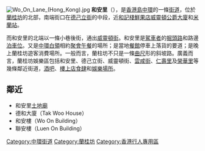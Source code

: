 {{Coord|22.28186|114.15516|display=title}}
{{Infobox Hong Kong Road
|   中文街道名稱    =  和安里
|   英文街道名稱    =  Wo On Lane
|   圖片        =  File:HK Central Wo On Lane Jan-2010.jpg
|   圖片說明    =  中環和安里
|   路段總長度  =  0.09
|   車速限制    =  
|   行車線數量  =  單線雙程
|   所在地區    =  [[中西區_(香港)|中西區]][[中環|中環]]
|   起點        =  [[德己立街|德己立街]]
|   終點        =  
|   通車日期    =
}}
[[File:Wo_On_Lane_(Hong_Kong).jpg|thumb]]
'''和安里'''（{{lang-en|Wo On Lane}}），是[[香港島|香港島]][[中環|中環]]的一條[[街道|街道]]，位於[[蘭桂坊|蘭桂坊]]的北部，南端街口在[[德己立街|德己立街]]的中段，近[[和記棧鮮果店|和記棧鮮果店]][[威靈頓公爵大廈|威靈頓公爵大廈]]和[[米蘭站|米蘭站]]。

而和安里的北端以一條小巷後街，通出[[威靈頓街|威靈頓街]]。和安里是[[駕車者|駕車者]]的[[掘頭路|掘頭路]]和路邊[[泊車位|泊車位]]。又是[[中環白領|中環白領]]相約[[聚會|聚會]][[午餐|午餐]]的場所；是當地[[餐館|餐館]]停車上落貨的要道；是晚上蘭桂坊遊客消費場所。一般而言，蘭柱坊不只是一條[[曲尺|曲尺]]形的斜坡路。廣義而言，蘭桂坊娛樂區包括和安里、德己立街、威靈頓街、[[雲咸街|雲咸街]]、[[仁壽里|仁壽里]]及[[榮華里|榮華里]]等幾條鄰近街道，[[酒吧|酒吧]]、[[樓上店|樓上店]][[食肆|食肆]]和[[娛樂場所|娛樂場所]]。

==鄰近==
* 和安里[[土地廟|土地廟]]
* 德和大廈（Tak Woo House）
* 和安樓（Wo On Building）
* 聯安樓（Luen On Building）
[[Category:中環街道|Category:中環街道]]
[[Category:蘭桂坊|Category:蘭桂坊]]
[[Category:香港行人專用區|Category:香港行人專用區]]

{{commonscat|Wo On Lane}}